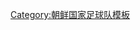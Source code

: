 {{National squad
 | name      = 2005年東亞足球錦標賽朝鮮參賽名單
 | bg        = red
 | fg        = white
 | flag      = North Korea
 | country   = 朝鲜
 | team link = 朝鲜国家足球队
 | comp link = 2005年東亞足球錦標賽
 | comp      = 2005年東亞足球錦標賽（季軍）
 | p1        = [[李明德]]
 | p2        = [[車正赫]]
 | p3        = [[黃明哲]]
 | p5        = [[徐赫哲]]
 | p7        = [[金哲鎬]]
 | p8        = [[李漢宰]]
 | p9        = [[金明哲]]
 | p10       = [[安正浩]]
 | p11       = [[韓順日]]
 | p12       = [[李明國]] 
 | p14       = [[韓成哲]]
 | p15       = [[金永峻]]<small>([[隊長 (足球)|隊長]])</small>
 | p16       = [[南成哲]]
 | p17       = [[安英學]]
 | p18       = [[金成哲]]
 | p19       = [[崔雄展]]
 | p20       = [[朴哲鎮]]
 | p21       = [[梁勇基]]
 | p22       = [[安哲赫]]
 | p23       = [[金明吉]]
 | p25       = [[朴成冠]]
 | p27       = [[李光赫|李光榮]]
 | p32       = [[李勇光]]
 | coach     = [[金明成]]<small>(代任)</small>
}}<noinclude>
[[Category:朝鲜国家足球队模板]]
</noinclude>